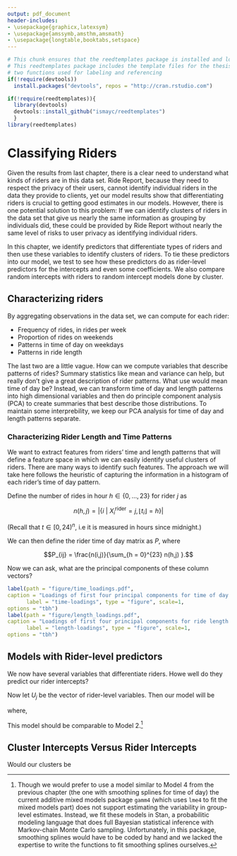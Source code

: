 ```yaml
---
output: pdf_document
header-includes:
- \usepackage{graphicx,latexsym}
- \usepackage{amssymb,amsthm,amsmath}
- \usepackage{longtable,booktabs,setspace}
---
```


<!--
You can delete the header-includes (lines 3-6 above) if you like and also the chunk below since it is loaded in the skeleton.Rmd file.  They are included so that chap3.Rmd will compile by itself when you hit Knit PDF.
-->

```r
# This chunk ensures that the reedtemplates package is installed and loaded
# This reedtemplates package includes the template files for the thesis and also
# two functions used for labeling and referencing
if(!require(devtools))
  install.packages("devtools", repos = "http://cran.rstudio.com")

if(!require(reedtemplates)){
  library(devtools)
  devtools::install_github("ismayc/reedtemplates")
  }
library(reedtemplates)
```


# Classifying Riders

Given the results from last chapter, there is a clear need to understand what
kinds of riders are in this data set. Ride Report, because they need to respect
the privacy of their users, cannot identify individual riders in the data they
provide to clients, yet our model results show that differentiating riders is
crucial to getting good estimates in our models. However, there is one potential
solution to this problem: If we can identify clusters of riders in the data set
that give us nearly the same information as grouping by individuals did, these
could be provided by Ride Report without nearly the same level of risks to
user privacy as identifying individual riders.

In this chapter, we identify predictors that differentiate types of riders and 
then use these variables
to identify clusters of riders. To tie these predictors into our model, we
test to see how these predictors do as rider-level predictors for the intercepts
and even some coefficients. We also compare random intercepts with riders to
random intercept models done by cluster.

## Characterizing riders

By aggregating observations in the data set, we can compute for each rider:

- Frequency of rides, in rides per week
- Proportion of rides on weekends
- Patterns in time of day on weekdays
- Patterns in ride length

The last two are a little vague. How can we compute variables that describe patterns
of rides? Summary statistics like mean and variance can help, but really don't
give a great description of rider patterns. What use would mean time of day be?
Instead, we can transform time of day and length patterns into high dimensional
variables and then do principle component analysis (PCA) to create summaries
that best describe those distributions. To maintain some interprebility, we keep
our PCA analysis for time of day and length patterns separate.

### Characterizing Rider Length and Time Patterns
We want to extract features from riders' time and length patterns that will 
define a feature space in which we can easily identify useful clusters of riders.
There are many ways to identify such features. The approach we will take here
follows the heuristic of capturing the information in a histogram of each rider's
time of day pattern.

Define the number of rides in hour $h \in \{0, \ldots, 23\}$ for rider $j$ as

$$n(h,j) = \left|\left\{i \: | \: X^\text{rider}_i = j,
\lfloor t_i \rfloor = h \right\}\right|$$

(Recall that $t \in [0, 24)^n$, i.e it is measured in hours since
midnight.)

We can then define the rider time of day matrix as $P$, where

$$P_{ij} = \frac{n(i,j)}{\sum_{h = 0}^{23} n(h,j) }.$$

Now we can ask, what are the principal components of these column vectors?


\begin{figure}[htb]
\centering
\includegraphics[width=.5\textwidth]{figure/time_scree.pdf}\hfill
\includegraphics[width=.5\textwidth]{figure/length_scree.pdf}
\caption{Scree plots for time of day and ride length principal component analyses. \label{fig:scree-plots}}
\end{figure}


```r
label(path = "figure/time_loadings.pdf", 
caption = "Loadings of first four principal components for time of day.", 
      label = "time-loadings", type = "figure", scale=1,
options = "tbh")
label(path = "figure/length_loadings.pdf", 
caption = "Loadings of first four principal components for ride length.", 
      label = "length-loadings", type = "figure", scale=1,
options = "tbh")
```


\begin{figure}[htb]
\centering
\includegraphics[width=.33\textwidth]{figure/cluster_scatter1.pdf}\hfill
\includegraphics[width=.33\textwidth]{figure/cluster_scatter2.pdf}\hfill
\includegraphics[width=.33\textwidth]{figure/cluster_scatter3.pdf}
\caption{Scatter plots of clustering variables with 3 clusters identified by
$k$-means clustering.\label{fig:cluster-scatter}}
\end{figure}







## Models with Rider-level predictors

We now have several variables that differentiate riders. Howe well do they predict
our rider intercepts? 

Now let $U_j$ be the vector of rider-level variables. Then our model will be

\begin{equation}
Y_i \sim \text{Bernoulli} \left( \text{logit}^{-1}
(\alpha_{j[i]} + X_i \beta) \right),
\end{equation}
where,
\begin{equation}
\alpha_j \sim N(\gamma_0 + U_j \gamma)
\end{equation}

This model should be comparable to Model 2.^[Though we would prefer to use
a model similar to Model 4 from the previous chapter (the one with smoothing
splines for time of day) the current additive mixed models package `gamm4` (which
uses `lme4` to fit the mixed models part) does not support estimating the
variability in group-level estimates. Instead, we fit these models in Stan, a 
probabilitic modeling language that does full Bayesian statistical inference
with Markov-chain Monte Carlo sampling. Unfortunately, in this package, smoothing
splines would have to be coded by hand and we lacked the expertise to write
the functions to fit smoothing splines ourselves.]


## Cluster Intercepts Versus Rider Intercepts

Would our clusters be 
